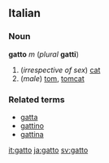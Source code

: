 ==Italian==
===Noun===
'''gatto''' ''m'' (''plural'' '''gatti''')

#(''irrespective of sex'') [[cat]]
#(''male'') [[tom]], [[tomcat]]
===Related terms===
*[[gatta]]
*[[gattino]]
*[[gattina]]

[[it:gatto]]
[[ja:gatto]]
[[sv:gatto]]